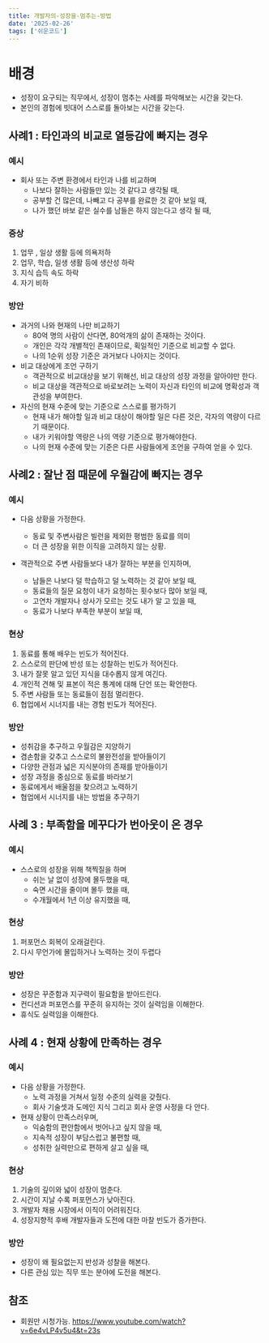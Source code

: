 ```yaml
---
title: 개발자의-성장을-멈추는-방법
date: '2025-02-26'
tags: ['쉬운코드']
---
```


# 배경

- 성장이 요구되는 직무에서, 성장이 멈추는 사례를 파악해보는 시간을 갖는다.
- 본인의 경험에 빗대어 스스로를 돌아보는 시간을 갖는다.

## 사례1 : 타인과의 비교로 열등감에 빠지는 경우

### 예시

- 회사 또는 주변 환경에서 타인과 나를 비교하며
  - 나보다 잘하는 사람들만 있는 것 같다고 생각될 때,
  - 공부할 건 많은데, 나빼고 다 공부를 완료한 것 같아 보일 때,
  - 나가 했던 바보 같은 실수를 남들은 하지 않는다고 생각 될 때,

### 증상

1. 업무 , 일상 생활 등에 의욕저하
2. 업무, 학습, 일생 생활 등에 생산성 하락
3. 지식 습득 속도 하락
4. 자기 비하

### 방안

- 과거의 나와 현재의 나만 비교하기
  - 80억 명의 사람이 산다면, 80억개의 삶이 존재하는 것이다.
  - 개인은 각각 개별적인 존재이므로, 획일적인 기준으로 비교할 수 없다.
  - 나의 1순위 성장 기준은 과거보다 나아지는 것이다.
- 비교 대상에게 조언 구하기
  - 객관적으로 비교대상을 보기 위해선, 비교 대상의 성장 과정을 알아야만 한다.
  - 비교 대상을 객관적으로 바로보려는 노력이 자신과 타인의 비교에 명확성과 객관성을 부여한다.
- 자신의 현재 수준에 맞는 기준으로 스스로를 평가하기
  - 현재 내가 해야할 일과 비교 대상이 해야할 일은 다른 것은, 각자의 역량이 다르기 때문이다.
  - 내가 키워야할 역량은 나의 역량 기준으로 평가해야한다.
  - 나의 현재 수준에 맞는 기준은 다른 사람들에게 조언을 구하여 얻을 수 있다.

## 사례2 : 잘난 점 때문에 우월감에 빠지는 경우

### 예시

- 다음 상황을 가정한다.

  - 동료 및 주변사람은 빌런을 제외한 평범한 동료를 의미
  - 더 큰 성장을 위한 이직을 고려하지 않는 상황.

- 객관적으로 주변 사람들보다 내가 잘하는 부분을 인지하며,
  - 남들은 나보다 덜 학습하고 덜 노력하는 것 같아 보일 때,
  - 동료들의 질문 요청이 내가 요청하는 횟수보다 많아 보일 때,
  - 고연차 개발자나 상사가 모르는 것도 내가 알 고 있을 때,
  - 동료가 나보다 부족한 부분이 보일 때,

### 현상

1. 동료를 통해 배우는 빈도가 적어진다.
2. 스스로의 판단에 반성 또는 성찰하는 빈도가 적어진다.
3. 내가 잘못 알고 있던 지식을 대수롭지 않게 여긴다.
4. 개인적 견해 및 표본이 적은 통계에 대해 단언 또는 확언한다.
5. 주변 사람들 또는 동료들이 점점 멀리한다.
6. 협업에서 시너지를 내는 경험 빈도가 적어진다.

### 방안

- 성취감을 추구하고 우월감은 지양하기
- 겸손함을 갖추고 스스로의 불완전성을 받아들이기
- 다양한 관점과 넓은 지식분야의 존재를 받아들이기
- 성장 과정을 중심으로 동료를 바라보기
- 동료에게서 배울점을 찾으려고 노력하기
- 협업에서 시너지를 내는 방법을 추구하기

## 사례 3 : 부족함을 메꾸다가 번아웃이 온 경우

### 예시

- 스스로의 성장을 위해 책찍질을 하며
  - 쉬는 날 없이 성장에 몰두했을 때,
  - 숙면 시간을 줄이며 몰두 했을 때,
  - 수개월에서 1년 이상 유지했을 때,

### 현상

1. 퍼포먼스 회복이 오래걸린다.
2. 다시 무언가에 몰입하거나 노력하는 것이 두렵다

### 방안

- 성장은 꾸준함과 지구력이 필요함을 받아드린다.
- 컨디션과 퍼포먼스를 꾸준히 유지하는 것이 실력임을 이해한다.
- 휴식도 실력임을 이해한다.

## 사례 4 : 현재 상황에 만족하는 경우

### 예시

- 다음 상황을 가정한다.
  - 노력 과정을 거쳐서 일정 수준의 실력을 갖췄다.
  - 회사 기술셋과 도메인 지식 그리고 회사 운영 사정을 다 안다.
- 현재 상황이 만족스러우며,
  - 익숨함의 편안함에서 벗어나고 싶지 않을 때,
  - 지속적 성장이 부담스럽고 불편할 때,
  - 성취한 실력만으로 편하게 살고 싶을 때,

### 현상

1. 기술의 깊이와 넓이 성장이 멈춘다.
2. 시간이 지날 수록 퍼포먼스가 낮아진다.
3. 개발자 채용 시장에서 이직이 어려워진다.
4. 성장지향적 후배 개발자들과 도전에 대한 마찰 빈도가 증가한다.

### 방안

- 성장이 왜 필요없는지 반성과 성찰을 해본다.
- 다른 관심 있는 직무 또는 분야에 도전을 해본다.

## 참조

- 회원만 시청가능.
  https://www.youtube.com/watch?v=6e4vLP4v5u4&t=23s
